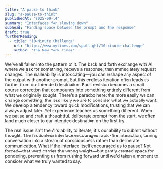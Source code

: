 ```yaml
---
title: "A pause to think"
slug: "a-pause-to-think"
publishedAt: "2025-09-14"
summary: "Interfaces for slowing down"
subhead: "Finding space between the prompt and the response"
draft: true
furtherReading:
  - title: "10-Minute Challenge"
    url: "https://www.nytimes.com/spotlight/10-minute-challenge"
    author: "The New York Times"
---
```


We've all fallen into the pattern of it. The back and forth exchange with AI where we ask for something, receive a response, then immediately request changes. The malleability is intoxicating—you can reshape any aspect of the output with another prompt. But this endless iteration often leads us further from our intended destination. Each revision becomes a small course correction that compounds into something entirely different from what we originally sought. There's a paradox here: the more easily we can change something, the less likely we are to consider what we actually want. We develop a tendency toward quick modifications, trusting that we can always adjust later. Yet experience teaches us something different. When we pause and craft a thoughtful, deliberate prompt from the start, we often land much closer to our intended destination on the first try.

The real issue isn't the AI's ability to iterate; it's our ability to submit without thought. The frictionless interface encourages rapid-fire interaction, turning conversation into a stream of consciousness rather than deliberate communication. What if the interface itself encouraged us to pause? Not forced—that word carries the wrong weight—but gently created space for pondering, preventing us from rushing forward until we'd taken a moment to consider what we truly wanted to say.

<ProtoPauseButton />


